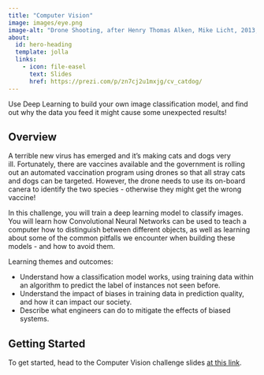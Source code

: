 ```yaml
---
title: "Computer Vision"
image: images/eye.png
image-alt: "Drone Shooting, after Henry Thomas Alken, Mike Licht, 2013, Flickr, CC BY 2.0"
about:
  id: hero-heading
  template: jolla
  links:
    - icon: file-easel
      text: Slides
      href: https://prezi.com/p/zn7cj2u1mxjg/cv_catdog/
---
```


:::{#hero-heading}

Use Deep Learning to build your own image classification model, and find out why the data you feed it might cause some unexpected results! 

## Overview

A terrible new virus has emerged and it's making cats and dogs very ill. Fortunately, there are vaccines available and the government is rolling out an automated vaccination program using drones so that all stray cats and dogs can be targeted. However, the drone needs to use its on-board canera to identify the two species - otherwise they might get the wrong vaccine!

In this challenge, you will train a deep learning model to classify images. You will learn how Convolutional Neural Networks can be used to teach a computer how to distinguish between different objects, as well as learning about some of the common pitfalls we encounter when building these models - and how to avoid them.

Learning themes and outcomes:

- Understand how a classification model works, using training data within an algorithm to predict the label of instances not seen before.
- Understand the impact of biases in training data in prediction quality, and how it can impact our society.
- Describe what engineers can do to mitigate the effects of biased systems.


## Getting Started

To get started, head to the Computer Vision challenge slides [at this link](https://prezi.com/p/zn7cj2u1mxjg/cv_catdog/).

:::

